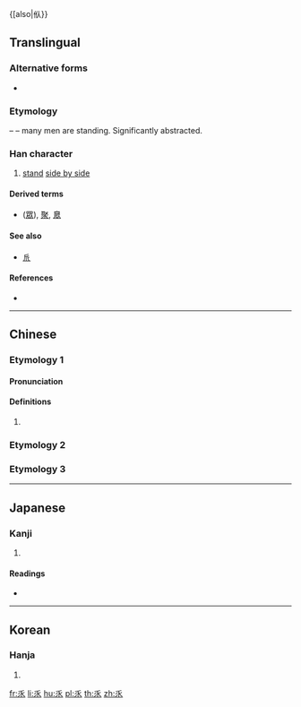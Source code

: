 {{character info/new}}
{[also|㐺}}

==Translingual==

===Alternative forms===
* {{l|mul|㐺}}

===Etymology===
{{Han simp|㐺}} – {{Han compound|人|人|人|t1=man|ls=ic}} – many men are standing. Significantly abstracted.

===Han character===
{{Han char|rn=4|rad=丿|as=05|sn=6|four=|canj=OHHO}}

# [[stand]] [[side by side]]

====Derived terms====
* {{l|mul|衆}} ([[眾]]), [[聚]], [[臮]]

====See also====
* {{l|mul|衣}} [[𠂢]] <!-- graphically similar -->

====References====
* {{Han ref|kx=0082.150|dkj=00139|dj=0166.100|hdz=10038.050|uh=4E51|ud=20049}}

----

==Chinese==

===Etymology 1===
{{zh-forms|alt=众,㐺}}

====Pronunciation====
{{zh-pron
|m=yín
|c=jam4
|mc=y
|oc=y
|ma=
|cat=v
}}

====Definitions====
{{zh-hanzi}}

# {{rfdef|lang=zh}}

===Etymology 2===
{{zh-see|攀|v}}

===Etymology 3===
{{zh-see|眾|v}}

----

==Japanese==

===Kanji===
{{ja-kanji|grade=|rs=丿05}}

# {{defn|lang=ja|sort=丿05}}

====Readings====
* {{ja-readings|on=[[ぎん]] (gin), [[ごん]] (gon)|kun=[[ならびたつ]] (narabitatsu)}}

----

==Korean==

===Hanja===
{{ko-hanja|hangeul=임|rv=im|mr=im}}

# {{defn|lang=ko|sort=丿05}}

[[fr:乑]]
[[li:乑]]
[[hu:乑]]
[[pl:乑]]
[[th:乑]]
[[zh:乑]]